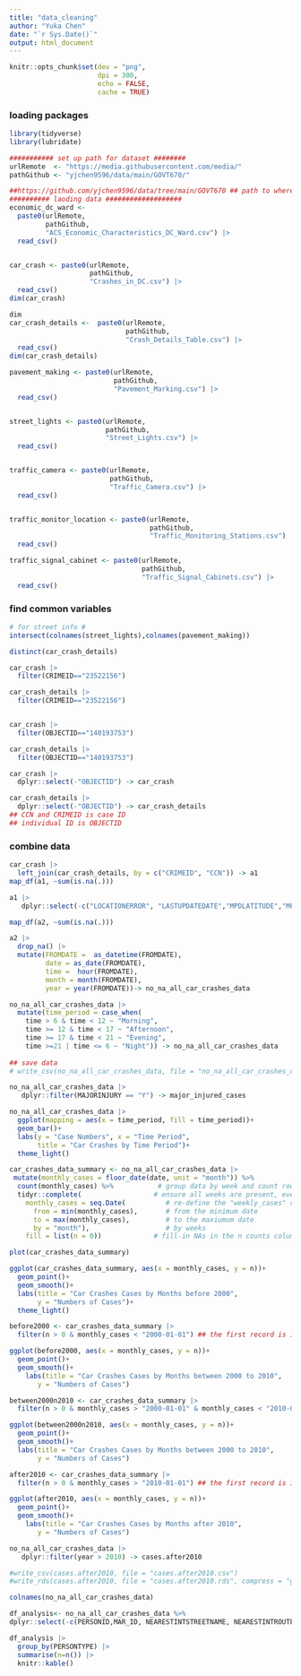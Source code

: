 ```yaml
---
title: "data_cleaning"
author: "Yuka Chen"
date: "`r Sys.Date()`"
output: html_document
---
```


```r
knitr::opts_chunk$set(dev = "png",
                      dpi = 300,
                      echo = FALSE,
                      cache = TRUE)
```
### loading packages 
```r
library(tidyverse)
library(lubridate)
```


```r
########### set up path for dataset ########
urlRemote  <- "https://media.githubusercontent.com/media/"
pathGithub <- "yjchen9596/data/main/GOVT670/" 

##https://github.com/yjchen9596/data/tree/main/GOVT670 ## path to where I store the data
########## laoding data ###################
economic_dc_ward <- 
  paste0(urlRemote,
         pathGithub, 
         "ACS_Economic_Characteristics_DC_Ward.csv") |> 
  read_csv()


car_crash <- paste0(urlRemote,
                    pathGithub,
                    "Crashes_in_DC.csv") |> 
  read_csv()
dim(car_crash)
```


```r
dim
car_crash_details <-  paste0(urlRemote, 
                             pathGithub, 
                             "Crash_Details_Table.csv") |> 
  read_csv()
dim(car_crash_details)
```


```r
pavement_making <- paste0(urlRemote,
                          pathGithub,
                          "Pavement_Marking.csv") |> 
  read_csv()


street_lights <- paste0(urlRemote,
                        pathGithub,
                        "Street_Lights.csv") |> 
  read_csv()


traffic_camera <- paste0(urlRemote,
                         pathGithub,
                         "Traffic_Camera.csv") |> 
  read_csv()


traffic_monitor_location <- paste0(urlRemote,
                                   pathGithub,
                                   "Traffic_Monitoring_Stations.csv") |> 
  read_csv()

traffic_signal_cabinet <- paste0(urlRemote,
                                 pathGithub,
                                 "Traffic_Signal_Cabinets.csv") |> 
  read_csv()
```

### find common variables
```r
# for street info #
intersect(colnames(street_lights),colnames(pavement_making))
```


```r

distinct(car_crash_details)

car_crash |> 
  filter(CRIMEID=="23522156")

car_crash_details |> 
  filter(CRIMEID=="23522156")


car_crash |> 
  filter(OBJECTID=="140193753")

car_crash_details |> 
  filter(OBJECTID=="140193753")

car_crash |> 
  dplyr::select(-"OBJECTID") -> car_crash

car_crash_details |> 
  dplyr::select(-"OBJECTID") -> car_crash_details
## CCN and CRIMEID is case ID
## individual ID is OBJECTID
```


### combine data
```r
car_crash |> 
  left_join(car_crash_details, by = c("CRIMEID", "CCN")) -> a1
map_df(a1, ~sum(is.na(.)))

```


```r
a1 |> 
   dplyr::select(-c("LOCATIONERROR", "LASTUPDATEDATE","MPDLATITUDE","MPDLONGITUDE","STREETSEGID", "TODATE","EVENTID","MAR_ADDRESS", "ROADWAYSEGID", "MPDGEOX","MPDGEOY")) -> a2

map_df(a2, ~sum(is.na(.)))
```


```r
a2 |> 
  drop_na() |> 
  mutate(FROMDATE =  as_datetime(FROMDATE),
         date = as_date(FROMDATE),
         time =  hour(FROMDATE),
         month = month(FROMDATE),
         year = year(FROMDATE))-> no_na_all_car_crashes_data

no_na_all_car_crashes_data |> 
  mutate(time_period = case_when(
    time > 6 & time < 12 ~ "Morning",
    time >= 12 & time < 17 ~ "Afternoon",
    time >= 17 & time < 21 ~ "Evening",
    time >=21 | time <= 6 ~ "Night")) -> no_na_all_car_crashes_data
  
## save data
# write_csv(no_na_all_car_crashes_data, file = "no_na_all_car_crashes_data.csv")
```

```r
no_na_all_car_crashes_data |> 
   dplyr::filter(MAJORINJURY == "Y") -> major_injured_cases
```

```r
no_na_all_car_crashes_data |> 
  ggplot(mapping = aes(x = time_period, fill = time_period))+
  geom_bar()+
  labs(y = "Case Numbers", x = "Time Period",
       title = "Car Crashes by Time Period")+
  theme_light()
```


```r
car_crashes_data_summary <- no_na_all_car_crashes_data |> 
 mutate(monthly_cases = floor_date(date, unit = "month")) %>%            
  count(monthly_cases) %>%           # group data by week and count rows per group (creates column 'n')
  tidyr::complete(                  # ensure all weeks are present, even those with no cases reported
    monthly_cases = seq.Date(          # re-define the "weekly_cases" column as a complete sequence,
      from = min(monthly_cases),       # from the minimum date
      to = max(monthly_cases),         # to the maxiumum date
      by = "month"),                   # by weeks
    fill = list(n = 0))             # fill-in NAs in the n counts column with 0

```

```r
plot(car_crashes_data_summary)

ggplot(car_crashes_data_summary, aes(x = monthly_cases, y = n))+
  geom_point()+
  geom_smooth()+
  labs(title = "Car Crashes Cases by Months before 2000",
       y = "Numbers of Cases")+
  theme_light()
```


```r
before2000 <- car_crashes_data_summary |> 
  filter(n > 0 & monthly_cases < "2000-01-01") ## the first record is in 1900

ggplot(before2000, aes(x = monthly_cases, y = n))+
  geom_point()+
  geom_smooth()+
    labs(title = "Car Crashes Cases by Months between 2000 to 2010",
       y = "Numbers of Cases")
```

```r
between2000n2010 <- car_crashes_data_summary |> 
  filter(n > 0 & monthly_cases > "2000-01-01" & monthly_cases < "2010-01-01") ## the first record is in 1900

ggplot(between2000n2010, aes(x = monthly_cases, y = n))+
  geom_point()+
  geom_smooth()+
  labs(title = "Car Crashes Cases by Months between 2000 to 2010",
       y = "Numbers of Cases")
```


```r
after2010 <- car_crashes_data_summary |> 
  filter(n > 0 & monthly_cases > "2010-01-01") ## the first record is in 1900

ggplot(after2010, aes(x = monthly_cases, y = n))+
  geom_point()+
  geom_smooth()+
    labs(title = "Car Crashes Cases by Months after 2010",
       y = "Numbers of Cases")
```

```r

no_na_all_car_crashes_data |> 
   dplyr::filter(year > 2010) -> cases.after2010

#write_csv(cases.after2010, file = "cases.after2010.csv")
#write_rds(cases.after2010, file = "cases.after2010.rds", compress = "gz")
```



```r
colnames(no_na_all_car_crashes_data)
```


```r
df_analysis<- no_na_all_car_crashes_data %>%
dplyr::select(-c(PERSONID,MAR_ID, NEARESTINTSTREETNAME, NEARESTINTROUTEID, YCOORD, XCOORD, LONGITUDE,LATITUDE, ADDRESS, FROMDATE, REPORTDATE, X, Y, CCN,  MEASURE,OFFSET,VEHICLEID, date, time, year, CRIMEID, ROUTEID, INTAPPROACHDIRECTION, INVEHICLETYPE, LICENSEPLATESTATE  ))
```

```r
df_analysis |> 
  group_by(PERSONTYPE) |> 
  summarise(n=n()) |> 
  knitr::kable()
```

